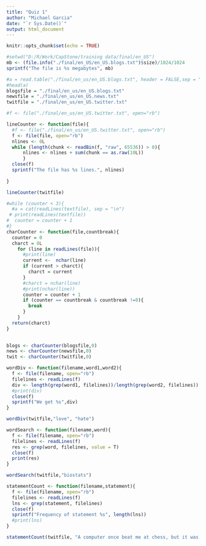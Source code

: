 ```yaml
---
title: "Quiz 1"
author: "Michael Garcia"
date: "`r Sys.Date()`"
output: html_document
---
```


```r
knitr::opts_chunk$set(echo = TRUE)
```





```r
#setwd("D:/R/Work/CapStone/training data/final/en_US")
mb <- (file.info("./final/en_US/en_US.blogs.txt")$size)/1024/1024
sprintf("The file is %s megabytes", mb)

```




```r
#a = read.table("./final/en_us/en_US.blogs.txt", header = FALSE,sep = "", dec = ".")
#head(a)
blogsfile = "./final/en_us/en_US.blogs.txt"
newsfile = "./final/en_us/en_US.news.txt"
twitfile = "./final/en_us/en_US.twitter.txt"
```


```r
#f <- file("./final/en_us/en_US.twitter.txt", open="rb")

lineCounter <- function(file){
  #f <- file("./final/en_us/en_US.twitter.txt", open="rb")
  f <- file(file, open="rb")
  nlines <- 0L
  while (length(chunk <- readBin(f, "raw", 65536)) > 0){
      nlines <- nlines + sum(chunk == as.raw(10L))
      }
  close(f)
  sprintf("The file has %s lines.", nlines)
  
}

lineCounter(twitfile)
```


```r
#while (counter < 3){
  #a = cat(readLines(textfile), sep = "\n")
 # print(readLines(textfile))
#  counter = counter + 1
#}
charCounter <- function(file,countbreak){
  counter = 0
  charct = 0L
    for (line in readLines(file)){
      #print(line)
      current <-  nchar(line)
      if (current > charct){
        charct = current
      }
      #charct = nchar(line)
      #print(nchar(line))
      counter = counter + 1
      if (counter == countbreak & countbreak !=0){
        break
      } 
    }
  return(charct)
}

    
blogs <- charCounter(blogsfile,0)
news <- charCounter(newsfile,0)
twit <- charCounter(twitfile,0)

```


```r

wordDiv <- function(filename,word1,word2){
  f <- file(filename, open="rb")
  filelines <- readLines(f)
  div <- length(grep(word1, filelines))/length(grep(word2, filelines))
  #print(div)
  close(f)
  sprintf("We get %s",div)
}

wordDiv(twitfile,"love", "hate")

```


```r

wordSearch <- function(filename,word){
  f <- file(filename, open="rb")
  filelines <- readLines(f)
  res <- grep(word, filelines, value = T)
  close(f)
  print(res)
}

wordSearch(twitfile,"biostats")

```



```r

statementCount <- function(filename,statement){
  f <- file(filename, open="rb")
  filelines <- readLines(f)
  lns <- grep(statement, filelines)
  close(f)
  sprintf("Frequency of statement %s", length(lns))
  #print(lns)
}

statementCount(twitfile, "A computer once beat me at chess, but it was no match for me at kickboxing")

```













